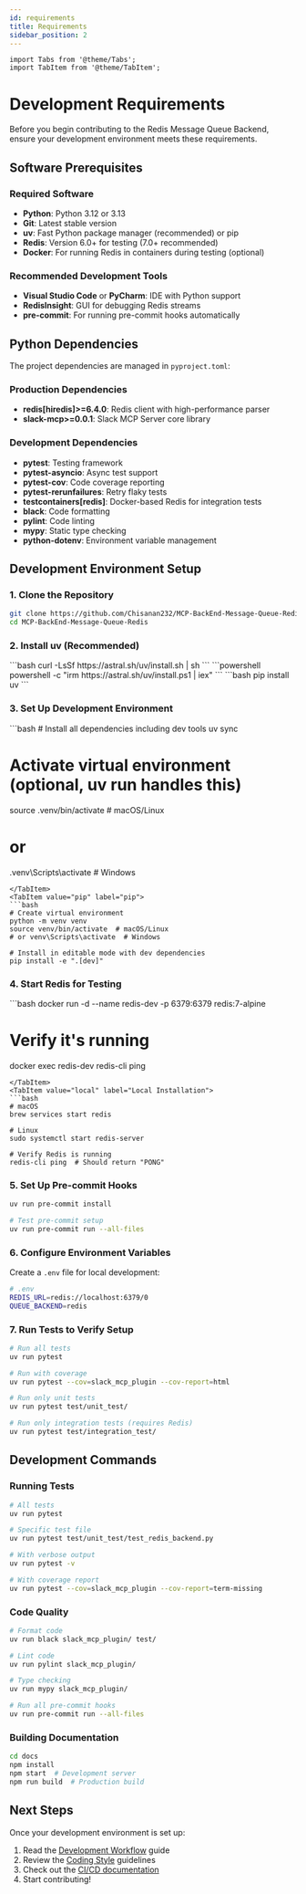 ```yaml
---
id: requirements
title: Requirements
sidebar_position: 2
---
```


```mdx-code-block
import Tabs from '@theme/Tabs';
import TabItem from '@theme/TabItem';
```

# Development Requirements

Before you begin contributing to the Redis Message Queue Backend, ensure your development environment meets these requirements.

## Software Prerequisites

### Required Software

- **Python**: Python 3.12 or 3.13
- **Git**: Latest stable version
- **uv**: Fast Python package manager (recommended) or pip
- **Redis**: Version 6.0+ for testing (7.0+ recommended)
- **Docker**: For running Redis in containers during testing (optional)

### Recommended Development Tools

- **Visual Studio Code** or **PyCharm**: IDE with Python support
- **RedisInsight**: GUI for debugging Redis streams
- **pre-commit**: For running pre-commit hooks automatically

## Python Dependencies

The project dependencies are managed in `pyproject.toml`:

### Production Dependencies

- **redis[hiredis]>=6.4.0**: Redis client with high-performance parser
- **slack-mcp>=0.0.1**: Slack MCP Server core library

### Development Dependencies

- **pytest**: Testing framework
- **pytest-asyncio**: Async test support
- **pytest-cov**: Code coverage reporting
- **pytest-rerunfailures**: Retry flaky tests
- **testcontainers[redis]**: Docker-based Redis for integration tests
- **black**: Code formatting
- **pylint**: Code linting
- **mypy**: Static type checking
- **python-dotenv**: Environment variable management

## Development Environment Setup

### 1. Clone the Repository

```bash
git clone https://github.com/Chisanan232/MCP-BackEnd-Message-Queue-Redis.git
cd MCP-BackEnd-Message-Queue-Redis
```

### 2. Install uv (Recommended)

<Tabs>
  <TabItem value="unix" label="macOS/Linux" default>
  ```bash
  curl -LsSf https://astral.sh/uv/install.sh | sh
  ```
  </TabItem>
  <TabItem value="windows" label="Windows">
  ```powershell
  powershell -c "irm https://astral.sh/uv/install.ps1 | iex"
  ```
  </TabItem>
  <TabItem value="pip" label="pip">
  ```bash
  pip install uv
  ```
  </TabItem>
</Tabs>

### 3. Set Up Development Environment

<Tabs>
  <TabItem value="uv" label="uv (Recommended)" default>
  ```bash
  # Install all dependencies including dev tools
  uv sync
  
  # Activate virtual environment (optional, uv run handles this)
  source .venv/bin/activate  # macOS/Linux
  # or
  .venv\Scripts\activate     # Windows
  ```
  </TabItem>
  <TabItem value="pip" label="pip">
  ```bash
  # Create virtual environment
  python -m venv venv
  source venv/bin/activate  # macOS/Linux
  # or venv\Scripts\activate  # Windows
  
  # Install in editable mode with dev dependencies
  pip install -e ".[dev]"
  ```
  </TabItem>
</Tabs>

### 4. Start Redis for Testing

<Tabs>
  <TabItem value="docker" label="Docker (Recommended)" default>
  ```bash
  docker run -d --name redis-dev -p 6379:6379 redis:7-alpine
  
  # Verify it's running
  docker exec redis-dev redis-cli ping
  ```
  </TabItem>
  <TabItem value="local" label="Local Installation">
  ```bash
  # macOS
  brew services start redis
  
  # Linux
  sudo systemctl start redis-server
  
  # Verify Redis is running
  redis-cli ping  # Should return "PONG"
  ```
  </TabItem>
</Tabs>

### 5. Set Up Pre-commit Hooks

```bash
uv run pre-commit install

# Test pre-commit setup
uv run pre-commit run --all-files
```

### 6. Configure Environment Variables

Create a `.env` file for local development:

```bash
# .env
REDIS_URL=redis://localhost:6379/0
QUEUE_BACKEND=redis
```

### 7. Run Tests to Verify Setup

```bash
# Run all tests
uv run pytest

# Run with coverage
uv run pytest --cov=slack_mcp_plugin --cov-report=html

# Run only unit tests
uv run pytest test/unit_test/

# Run only integration tests (requires Redis)
uv run pytest test/integration_test/
```

## Development Commands

### Running Tests

```bash
# All tests
uv run pytest

# Specific test file
uv run pytest test/unit_test/test_redis_backend.py

# With verbose output
uv run pytest -v

# With coverage report
uv run pytest --cov=slack_mcp_plugin --cov-report=term-missing
```

### Code Quality

```bash
# Format code
uv run black slack_mcp_plugin/ test/

# Lint code
uv run pylint slack_mcp_plugin/

# Type checking
uv run mypy slack_mcp_plugin/

# Run all pre-commit hooks
uv run pre-commit run --all-files
```

### Building Documentation

```bash
cd docs
npm install
npm start  # Development server
npm run build  # Production build
```

## Next Steps

Once your development environment is set up:

1. Read the [Development Workflow](./workflow.mdx) guide
2. Review the [Coding Style](./coding-style.mdx) guidelines
3. Check out the [CI/CD documentation](./ci-cd/index.mdx)
4. Start contributing!
